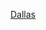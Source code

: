 {{US county navigation box
| template_name  = 達拉斯縣 (愛荷華州)
| listclass = hlist
| county         = 達拉斯縣
| state          = 愛荷華州

| map_image      = Map of Iowa highlighting Dallas County.svg
| map_caption    = 達拉斯縣在愛荷華州的位置
| map_size       = 75x75

| seat           = 阿戴爾

| title1 = [[城市]]
| body1  = 
* [[阿戴爾]]
* [[布頓 (愛荷華州)|布頓]]
* [[克萊夫 (愛荷華州)|克萊夫]]‡
* [[達拉斯中心 (愛荷華州)|達拉斯中心]]
* [[道生 (愛荷華州)|道生]]
* [[德索托 (愛荷華州)|德索托]]
* [[德克斯特 (愛荷華州)|德克斯特]]
* [[格蘭傑 (愛荷華州)|格蘭傑]]‡
* [[格蘭姆斯 (愛荷華州)|格蘭姆斯]]‡
* [[林登 (愛荷華州)|林登]]
* [[明本 (愛荷華州)|明本]]
* [[佩里 (愛荷華州)|佩里]]
* [[雷德菲爾德 (愛荷華州)|雷德菲爾德]]
* [[厄班代爾 (愛荷華州)|厄班代爾]]‡
* [[范米特]]
* [[沃基 (艾奥瓦州)|沃基]]
* [[西得梅因 (艾奥瓦州)|西得梅因]]‡
* [[伍德沃德 (艾奥瓦州)|伍德沃德]]

| title2 = [[行政鎮區]]
| body2  = 
* [[亞當斯鎮區 (愛荷華州達拉斯縣)|亞當斯]]
* [[阿戴爾鎮區 (愛荷華州達拉斯縣)|阿戴爾]]
* [[比弗鎮區 (愛荷華州達拉斯縣)|比弗]]
* [[布恩鎮區 (愛荷華州達拉斯縣)|布恩]]
* [[科爾法克斯鎮區 (愛荷華州達拉斯縣)|科爾法克斯]]
* [[達拉斯鎮區 (愛荷華州達拉斯縣)|達拉斯]]
* [[得梅因鎮區 (愛荷華州達拉斯縣)|得梅因]]
* [[格蘭特鎮區 (愛荷華州達拉斯縣)|格蘭特]]
* [[林肯鎮區 (愛荷華州達拉斯縣)|林肯]]
* [[林鎮區 (愛荷華州達拉斯縣)|林]]
* [[斯普林瓦利鎮區 (愛荷華州達拉斯縣)|斯普林瓦利]]
* [[蘇格爾格羅夫鎮區 (愛荷華州達拉斯縣)|蘇格爾格羅夫]]
* [[尤尼昂鎮區 (愛荷華州達拉斯縣)|尤尼昂]]
* [[范米特鎮區 (愛荷華州達拉斯縣)|范米特]]
* [[沃爾納特鎮區 (愛荷華州達拉斯縣)|沃爾納特]]
* [[華盛頓鎮區 (愛荷華州達拉斯縣)|華盛頓]]

| title3 = [[非建制地區]]
| body3  = 
* [[布恩維爾 (愛荷華州)|布恩維爾]]
* [[齊尼亞 (愛荷華州達拉斯縣)|齊尼亞]]

| title4 = 備註
| body4 = ‡該聚居地有部分隸屬其他縣份

}}<noinclude>
[[Category:艾奧瓦州縣份導航模板|Dallas]]  
[[Category:達拉斯縣 (愛荷華州)| ]]
</noinclude>